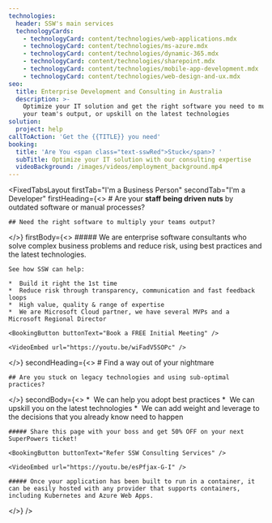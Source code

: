 ```yaml
---
technologies:
  header: SSW's main services
  technologyCards:
    - technologyCard: content/technologies/web-applications.mdx
    - technologyCard: content/technologies/ms-azure.mdx
    - technologyCard: content/technologies/dynamic-365.mdx
    - technologyCard: content/technologies/sharepoint.mdx
    - technologyCard: content/technologies/mobile-app-development.mdx
    - technologyCard: content/technologies/web-design-and-ux.mdx
seo:
  title: Enterprise Development and Consulting in Australia
  description: >-
    Optimize your IT solution and get the right software you need to multiply
    your team's output, or upskill on the latest technologies
solution:
  project: help
callToAction: 'Get the {{TITLE}} you need'
booking:
  title: 'Are You <span class="text-sswRed">Stuck</span>? '
  subTitle: Optimize your IT solution with our consulting expertise
  videoBackground: /images/videos/employment_background.mp4
---
```


<FixedTabsLayout
  firstTab="I'm a Business Person"
  secondTab="I'm a Developer"
  firstHeading={<>
    # Are your **staff being driven nuts** by outdated software or manual processes?
    
    ## Need the right software to multiply your teams output?
  </>}
  firstBody={<>
    ##### We are enterprise software consultants who solve complex business problems and reduce risk, using best practices and the latest technologies.
    
    See how SSW can help:
    
    *  Build it right the 1st time
    *  Reduce risk through transparency, communication and fast feedback loops
    *  High value, quality & range of expertise
    *  We are Microsoft Cloud partner, we have several MVPs and a Microsoft Regional Director
    
    <BookingButton buttonText="Book a FREE Initial Meeting" />
    
    <VideoEmbed url="https://youtu.be/wiFadV5SOPc" />
  </>}
  secondHeading={<>
    # Find a way out of your nightmare
    
    ## Are you stuck on legacy technologies and using sub-optimal practices?
  </>}
  secondBody={<>
    *  We can help you adopt best practices
    *  We can upskill you on the latest technologies
    *  We can add weight and leverage to the decisions that you already know need to happen
    
    ##### Share this page with your boss and get 50% OFF on your next SuperPowers ticket!
    
    <BookingButton buttonText="Refer SSW Consulting Services" />
    
    <VideoEmbed url="https://youtu.be/esPfjax-G-I" />
    
    ##### Once your application has been built to run in a container, it can be easily hosted with any provider that supports containers, including Kubernetes and Azure Web Apps.
  </>}
/>
